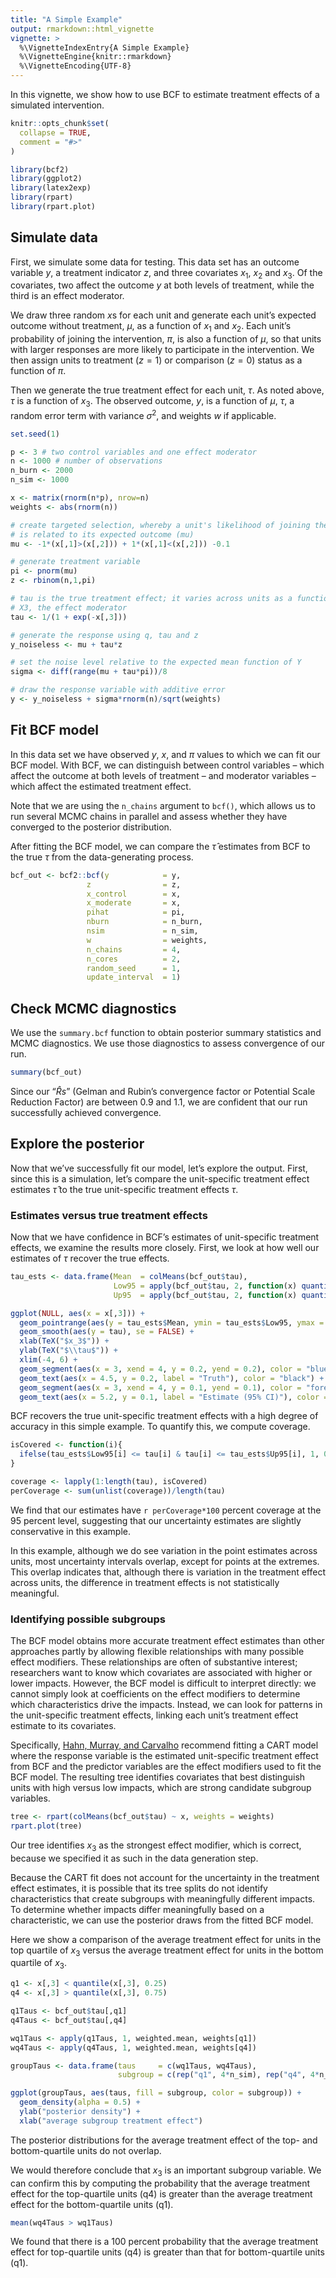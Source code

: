 ```yaml
---
title: "A Simple Example"
output: rmarkdown::html_vignette
vignette: >
  %\VignetteIndexEntry{A Simple Example}
  %\VignetteEngine{knitr::rmarkdown}
  %\VignetteEncoding{UTF-8}
---
```


In this vignette, we show how to use BCF to estimate treatment effects of a simulated intervention.

```r
knitr::opts_chunk$set(
  collapse = TRUE,
  comment = "#>"
)
```


```r
library(bcf2)
library(ggplot2)
library(latex2exp)
library(rpart)
library(rpart.plot)
```

## Simulate data

First, we simulate some data for testing. This data set has an outcome variable $y$, a treatment indicator $z$, and three covariates $x_1$, $x_2$ and $x_3$. 
Of the covariates, two affect the outcome $y$ at both levels of treatment, while the third is an effect moderator.

We draw three random $x$s for each unit and generate each unit's expected outcome without treatment, $\mu$, as a function of $x_1$ and $x_2$. Each unit's probability of joining the intervention, $\pi$, is also a function of $\mu$, so that units with larger responses are more likely to participate in the intervention. We then assign units to treatment ($z = 1$) or comparison ($z = 0$) status as a function of $\pi$.

Then we generate the true treatment effect for each unit, $\tau$. As noted above, $\tau$ is a function of $x_3$. The observed outcome, $y$, is a function of $\mu$, $\tau$, a random error term with variance $\sigma^{2}$, and weights $w$ if applicable.

```r
set.seed(1)

p <- 3 # two control variables and one effect moderator
n <- 1000 # number of observations
n_burn <- 2000
n_sim <- 1000

x <- matrix(rnorm(n*p), nrow=n)
weights <- abs(rnorm(n))

# create targeted selection, whereby a unit's likelihood of joining the intervention (pi) 
# is related to its expected outcome (mu)
mu <- -1*(x[,1]>(x[,2])) + 1*(x[,1]<(x[,2])) -0.1

# generate treatment variable
pi <- pnorm(mu)
z <- rbinom(n,1,pi)

# tau is the true treatment effect; it varies across units as a function of
# X3, the effect moderator
tau <- 1/(1 + exp(-x[,3]))

# generate the response using q, tau and z
y_noiseless <- mu + tau*z

# set the noise level relative to the expected mean function of Y
sigma <- diff(range(mu + tau*pi))/8

# draw the response variable with additive error
y <- y_noiseless + sigma*rnorm(n)/sqrt(weights)
```

## Fit BCF model

In this data set we have observed $y$, $x$, and $\pi$ values to which we can fit our BCF model. 
With BCF, we can distinguish between control variables -- which affect the outcome at both levels of treatment -- and moderator variables -- which affect the estimated treatment effect.

Note that we are using the `n_chains` argument to `bcf()`, which allows us to run several MCMC chains in parallel and assess whether they have converged to the posterior distribution.

After fitting the BCF model, we can compare the $\hat{\tau}$ estimates from BCF to the true $\tau$ from the data-generating process. 
```r
bcf_out <- bcf2::bcf(y            = y,
                 z                = z,
                 x_control        = x,
                 x_moderate       = x,
                 pihat            = pi,
                 nburn            = n_burn,
                 nsim             = n_sim,
                 w                = weights,
                 n_chains         = 4,
                 n_cores          = 2,
                 random_seed      = 1,
                 update_interval  = 1)

```

## Check MCMC diagnostics

We use the `summary.bcf` function to obtain posterior summary statistics and MCMC diagnostics. We use those diagnostics to assess convergence of our run.

```r
summary(bcf_out)
```

Since our "$\hat{R}s$" (Gelman and Rubin's convergence factor or Potential Scale Reduction Factor) are between 0.9 and 1.1, we are confident that our run successfully achieved convergence. 

## Explore the posterior

Now that we've successfully fit our model, let's explore the output. First, since this is a simulation, let's compare the unit-specific treatment effect estimates $\hat{\tau}$ to the true unit-specific treatment effects $\tau$.


### Estimates versus true treatment effects

Now that we have confidence in BCF's estimates of unit-specific treatment effects, we examine the results more closely.
First, we look at how well our estimates of $\tau$ recover the true effects.

```r
tau_ests <- data.frame(Mean  = colMeans(bcf_out$tau),
                       Low95 = apply(bcf_out$tau, 2, function(x) quantile(x, 0.025)),
                       Up95  = apply(bcf_out$tau, 2, function(x) quantile(x, 0.975)))

ggplot(NULL, aes(x = x[,3])) +
  geom_pointrange(aes(y = tau_ests$Mean, ymin = tau_ests$Low95, ymax = tau_ests$Up95), color = "forestgreen", alpha = 0.5) +
  geom_smooth(aes(y = tau), se = FALSE) +
  xlab(TeX("$x_3$")) +
  ylab(TeX("$\\tau$")) +
  xlim(-4, 6) +
  geom_segment(aes(x = 3, xend = 4, y = 0.2, yend = 0.2), color = "blue", alpha = 0.9) +
  geom_text(aes(x = 4.5, y = 0.2, label = "Truth"), color = "black") +
  geom_segment(aes(x = 3, xend = 4, y = 0.1, yend = 0.1), color = "forestgreen", alpha = 0.7) +
  geom_text(aes(x = 5.2, y = 0.1, label = "Estimate (95% CI)"), color = "black")
```

BCF recovers the true unit-specific treatment effects with a high degree of accuracy in this simple example.
To quantify this, we compute coverage.

```r
isCovered <- function(i){
  ifelse(tau_ests$Low95[i] <= tau[i] & tau[i] <= tau_ests$Up95[i], 1, 0)
}

coverage <- lapply(1:length(tau), isCovered)
perCoverage <- sum(unlist(coverage))/length(tau)
```

We find that our estimates have `r perCoverage*100` percent coverage at the 95 percent level, suggesting that our uncertainty estimates are slightly conservative in this example.

In this example, although we do see variation in the point estimates across units, most uncertainty intervals overlap, except for points at the extremes. 
This overlap indicates that, although there is variation in the treatment effect across units, the difference in treatment effects is not statistically meaningful.

### Identifying possible subgroups

The BCF model obtains more accurate treatment effect estimates than other approaches partly by allowing flexible relationships with many possible effect modifiers.
These relationships are often of substantive interest; researchers want to know which covariates are associated with higher or lower impacts.
However, the BCF model is difficult to interpret directly: we cannot simply look at coefficients on the effect modifiers to determine which characteristics drive the impacts.
Instead, we can look for patterns in the unit-specific treatment effects, linking each unit's treatment effect estimate to its covariates.

Specifically, [Hahn, Murray, and Carvalho](https://arxiv.org/pdf/1706.09523.pdf) recommend fitting a CART model where the response variable is the estimated unit-specific treatment effect from BCF 
and the predictor variables are the effect modifiers used to fit the BCF model.
The resulting tree identifies covariates that best distinguish units with high versus low impacts, which are strong candidate subgroup variables. 

```r
tree <- rpart(colMeans(bcf_out$tau) ~ x, weights = weights)
rpart.plot(tree)
```


Our tree identifies $x_3$ as the strongest effect modifier, which is correct, because we specified it as such in the data generation step.

Because the CART fit does not account for the uncertainty in the treatment effect estimates, it is possible that its tree splits do not identify characteristics that create subgroups with meaningfully different impacts.
To determine whether impacts differ meaningfully based on a characteristic, we can use the posterior draws from the fitted BCF model.

Here we show a comparison of the average treatment effect for units in the top quartile of $x_3$ versus the average treatment effect for units in the bottom quartile of $x_3$.

```r
q1 <- x[,3] < quantile(x[,3], 0.25)
q4 <- x[,3] > quantile(x[,3], 0.75)

q1Taus <- bcf_out$tau[,q1]
q4Taus <- bcf_out$tau[,q4]

wq1Taus <- apply(q1Taus, 1, weighted.mean, weights[q1])
wq4Taus <- apply(q4Taus, 1, weighted.mean, weights[q4])

groupTaus <- data.frame(taus     = c(wq1Taus, wq4Taus),
                        subgroup = c(rep("q1", 4*n_sim), rep("q4", 4*n_sim)))

ggplot(groupTaus, aes(taus, fill = subgroup, color = subgroup)) +
  geom_density(alpha = 0.5) +
  ylab("posterior density") +
  xlab("average subgroup treatment effect")
```

The posterior distributions for the average treatment effect of the top- and bottom-quartile units do not overlap.

We would therefore conclude that $x_3$ is an important subgroup variable. 
We can confirm this by computing the probability that the average treatment effect for the top-quartile units (q4) is greater than the average treatment effect for the bottom-quartile units (q1). 


```r
mean(wq4Taus > wq1Taus)
```

We found that there is a 100 percent probability that the average treatment effect for top-quartile units (q4) is greater than that for bottom-quartile units (q1).
